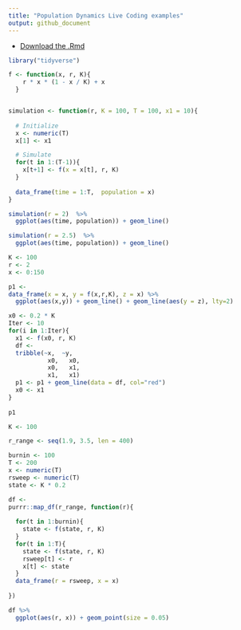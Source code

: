 ```yaml
---
title: "Population Dynamics Live Coding examples"
output: github_document
---
```


- [Download the .Rmd]()




```r
library("tidyverse")

f <- function(x, r, K){
    r * x * (1 - x / K) + x
  }


simulation <- function(r, K = 100, T = 100, x1 = 10){
  
  # Initialize
  x <- numeric(T)
  x[1] <- x1

  # Simulate
  for(t in 1:(T-1)){
    x[t+1] <- f(x = x[t], r, K)
  }
  
  data_frame(time = 1:T,  population = x)
}
```


```r
simulation(r = 2)  %>%
  ggplot(aes(time, population)) + geom_line()
```

```r
simulation(r = 2.5)  %>%
  ggplot(aes(time, population)) + geom_line()
```


```r
K <- 100
r <- 2
x <- 0:150

p1 <-
data_frame(x = x, y = f(x,r,K), z = x) %>%
  ggplot(aes(x,y)) + geom_line() + geom_line(aes(y = z), lty=2) 

x0 <- 0.2 * K
Iter <- 10
for(i in 1:Iter){
  x1 <- f(x0, r, K)
  df <- 
  tribble(~x,  ~y,
           x0,   x0,
           x0,   x1,
           x1,   x1) 
  p1 <- p1 + geom_line(data = df, col="red")
  x0 <- x1
}
    
p1                


```
```r
K <- 100

r_range <- seq(1.9, 3.5, len = 400)

burnin <- 100
T <- 200
x <- numeric(T)
rsweep <- numeric(T)
state <- K * 0.2

df <- 
purrr::map_df(r_range, function(r){
  
  for(t in 1:burnin){
    state <- f(state, r, K)
  }
  for(t in 1:T){
    state <- f(state, r, K)
    rsweep[t] <- r
    x[t] <- state
  }
  data_frame(r = rsweep, x = x)
  
})

```

```r
df %>%
  ggplot(aes(r, x)) + geom_point(size = 0.05)

````